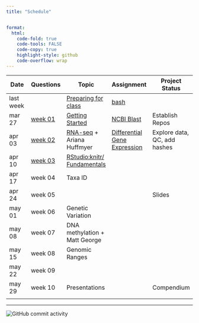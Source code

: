 ```yaml
---
title: "Schedule"


format:
  html:
    code-fold: true
    code-tools: FALSE
    code-copy: true
    highlight-style: github
    code-overflow: wrap
---
```


| Date      | Questions                       | Topic                                                  | Assignment                                             | Project Status               |
|---------------|---------------|---------------|---------------|---------------|
| last week |                                 | [Preparing for class](lectures/00-before.qmd)          | [bash](assignments/00-bash.qmd)                        |                              |
| mar 27    | [week 01](questions/week01.md)  | [Getting Started](lectures/01-start-up.qmd)            | [NCBI Blast](assignments/01-blast.qmd)                 | Establish Repos              |
| apr 03    | [week 02](questions/week02.qmd) | [RNA-seq](lectures/02-rna-seq.qmd) + Ariana Huffmyer   | [Differential Gene Expression](assignments/02-DGE.qmd) | Explore data, QC, add hashes |
| apr 10    | [week 03](questions/week03.qmd) | [RStudio:knitr/ Fundamentals](lectures/03-rstudio.qmd) |                                                        |                              |
| apr 17    | week 04                         | Taxa ID                                                |                                                        |                              |
| apr 24    | week 05                         |                                                        |                                                        | Slides                       |
| may 01    | week 06                         | Genetic Variation                                      |                                                        |                              |
| may 08    | week 07                         | DNA methylation + Matt George                          |                                                        |                              |
| may 15    | week 08                         | Genomic Ranges                                         |                                                        |                              |
| may 22    | week 09                         |                                                        |                                                        |                              |
| may 29    | week 10                         | Presentations                                          |                                                        | Compendium                   |
|           |                                 |                                                        |                                                        |                              |

------------------------------------------------------------------------

<img src="https://img.shields.io/github/commit-activity/w/sr320/course-FISH546-2023" alt="GitHub commit activity"/>
